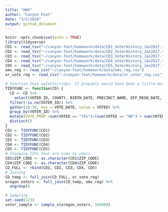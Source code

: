 ```yaml
---
title: "HW4"
author: "Canyon Foot"
date: "3/5/2018"
output: github_document
---
```


```r
knitr::opts_chunk$set(echo = TRUE)
library(tidyverse)
CD1 <- read_tsv("~/canyon-foot/homework/data/CD1_VoterHistory_Jan2017.txt")
CD2 <- read_tsv("~/canyon-foot/homework/data/CD2_VoterHistory_Jan2017.txt")
CD3 <- read_tsv("~/canyon-foot/homework/data/CD3_VoterHistory_Jan2017.txt")
CD4 <- read_tsv("~/canyon-foot/homework/data/CD4_VoterHistory_Jan2017.txt")
CD5 <- read_tsv("~/canyon-foot/homework/data/CD5_VoterHistory_Jan2017.txt")
omv_reg <- read_csv("~/canyon-foot/homework/data/omv_reg.csv")
or_vote_reg <- read_csv("~/canyon-foot/homework/data/or_voter_reg.csv")
```

```r
# Function that selects/tidys. It propably would have been a little more efficient to calculate the proportion after the sample is taken but I wanted to reduce the number of columns early on 
TIDYFUNC <- function(CD) {
  CD <- CD %>% 
    select(VOTER_ID, COUNTY, BIRTH_DATE, PRECINCT_NAME, EFF_REGN_DATE, PARTY_CODE, CONFIDENTIAL, STATUS, ZIP_CODE, 41:65) %>% 
  filter(!is.na(VOTER_ID)) %>% 
  gather(10:34, key = VOTE_DATE, value = VOTED) %>% 
  group_by(VOTER_ID) %>% 
  mutate(VOTE_PROP =sum(VOTED == "YES")/(sum(VOTED == "NO") + sum(VOTED == "YES"))) %>%   select(-VOTED, -VOTE_DATE) %>%
  distinct()
}
CD1 <- TIDYFUNC(CD1)
CD2 <- TIDYFUNC(CD2)
CD3 <- TIDYFUNC(CD3)
CD4 <- TIDYFUNC(CD4)
CD5 <- TIDYFUNC(CD5)
# Changing ZIPs that are nums to chars
CD1$ZIP_CODE <- as.character(CD1$ZIP_CODE)
CD4$ZIP_CODE <- as.character(CD4$ZIP_CODE)
CD_FULL <- rbind(CD1, CD2, CD3, CD4, CD5)
# Joining
CD_temp <- full_join(CD_FULL, or_vote_reg)
oregon_voters <- full_join(CD_temp, omv_reg) %>% 
  ungroup()

# Sampling
set.seed(123)
voter_sample <- sample_n(oregon_voters, 100000) 
  
```









